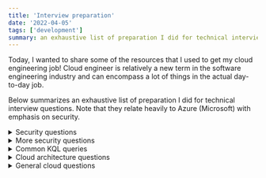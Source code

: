 ```yaml
---
title: 'Interview preparation'
date: '2022-04-05'
tags: ['development']
summary: an exhaustive list of preparation I did for technical interview questions
---
```


Today, I wanted to share some of the resources that I used to get my cloud engineering job! Cloud engineer is relatively a new term in the software engineering industry and can encompass a lot of things in the actual day-to-day job.

Below summarizes an exhaustive list of preparation I did for technical interview questions. Note that they relate heavily to Azure (Microsoft) with emphasis on security.

<details>
<summary>Security questions</summary>
Encryption and Authentication

What is a three-way handshake?

TCP 3-way handshake or three-way handshake or TCP 3-way handshake is a process which is used in a TCP/IP network to make a connection between server and client.
Syn use to initiate and establish a connection
ACK helps to confirm to the other side that it has received the SYN.
SYN-ACK is a SYN message from local device and ACK of the earlier packet.

How do cookies work?

HTTP cookies (also called web cookies, Internet cookies, browser cookies, or simply cookies) are small blocks of data created by a web server while a user is browsing a website and placed on the user's computer or other device by the user's web browser.

How do sessions work?

small and temporary storage at web server which is unique for each users. Useful for maintaining states of user and connection.

Explain how OAuth works.

OAuth is an authorization mechanism where services can authorize against each other on your behalf once you’ve given them permission. 

What is a public key infrastructure flow and how would I diagram it?

PKI is the framework of encryption and cybersecurity that protects communications between the server and the client.
User requests certificate to certificate authority (CA).
User verifies identity to registration authority (RA).
RA vouches for user to CA.
CA issues certificate (X.509?) to user.
CA stores certificate in certificate repository (CR).
User uses certficate to digitall sign request to relaying party.
Relaying party verifies certificate to CR which is validated.

Describe the difference between synchronous and asynchronous encryption.

Symmetrical implies a public key shared between 2 sources to encrypt as a cipher to decrypt the information. Assymetrical implies a public and private key shared between 2 sources for encryption and decryption of the information. Assymetrical by that concept as a cipher method would be more secure as opposed to the latter.

Describe SSL handshake.

Agree on the version of the protocol to use.
Select cryptographic algorithms.
Authenticate each other by exchanging and validating digital certificates.
Use asymmetric encryption techniques to generate a shared secret key, which avoids the key distribution problem. 
TLS then uses the shared key for the symmetric encryption of messages, which is faster than asymmetric encryption.

How does HMAC work?

HMAC keys are made of cryptographic keys and known hash function.

What is the difference between authentication vs authorization name spaces?

Authentication is the process of identifying someone's identity by assuring that the person is the same as what he is claiming for.
Authorization is the process of granting someone to do something. It means it a way to check if the user has permission to use a resource or not.

What’s the difference between Diffie-Hellman and RSA?

Both public-key encryption algorithms strong enough for commercial purposes because they are both based on supposedly intractable problems. 
DH is more robust which means that RSA cannot be used solely without the use of DH with it for secure communication.

How does Kerberos work?

authentication protocol for client/server applications.
Key Distribution Center: Authentication service, Ticket granting service, Kerberos database

If you're going to compress and encrypt a file, which do you do first and why?

first compress then encrypt. In this way the end result will be very much smaller than first encrypting then compressing the input file.

How do I authenticate you and know you sent the message?

DomainKeys Identified Mail (DKIM) is a signature any sender can apply to their email messages.

Should you encrypt all data at rest?

Only powerful encryption algorithms, such as AES or RSA, should be used for data at rest encryption. 
When access restrictions such as usernames and passwords fail, encrypted data should stay encrypted. 
There are many weak methods in use today, including but not limited to: IP security (IPsec), Secure Sockets Layer (SSL), and Transport Layer Security (TLS).

What is Perfect Forward Secrecy?

Perfect Forward Secrecy (PFS), also known as forward secrecy, is a feature of specific key agreement protocols that gives assurances that 
session keys will not be compromised even if long-term secrets used in the session key exchange are compromised. 
For HTTPS, the long-term secret is typically the private key of the server.

Network Level and Logging

What are common ports involving security, what are the risks and mitigations?

FTP – File Transport Protocol	20, 21
SSH – Secure Shell	22
SFTP – Secure File Transport Protocol (uses SSH)	22
SCP – Secure Copy (uses SSH)	22
Telnet	23
SMTP – Simple Mail Transport Protocol	25
TACACS – Terminal Access Controller Access-Control System	49
DNS – Domain Name System	53
DHCP – Dynamic Host Configuration Protocol	67, 68
TFTP – Trivial File Transport Protocol	69
HTTP – Hypertext Transfer Protocol	80
HTTPS – Hypertext Transfer Protocol Secure	443
SSL VPN – Secure Sockets Layer virtual private network	443
Kerberos	88
POP3 – Post Office Protocol version 3	110
NNTP – Network News Transfer Protocol	119
IMAP4 – Internet message access protocol version 4	143
SNMP – Simple Network Management Protocol	161
SNMP Trap – Simple Network Management Protocol Trap	162
LDAP – Lightweight Directory Access Protocol	389
ISAKMP (VPN) – Internet Security Association and Key Management Protocol (virtual private network)	500
Syslog	514
L2TP – Layer 2 Tunneling Protocol	1701
PPTP – Point-to-Point Tunneling Protocol	1723
RDP – Remote Desktop Protocol	3389

Describe HTTPs and how it is used.

HTTPS stands for hypertext transfer protocol secure and is the encrypted version of HTTP. 
It is used for secure communication across the internet or a network. 
The communication protocol is encrypted using Transport Layer Security (TLS).
Uses Asymmetric PKI: 
The private key - this key is controlled by the owner of a website and it’s kept, as the reader may have speculated, private. This key lives on a web server and is used to decrypt information encrypted by the public key.
The public key - this key is available to everyone who wants to interact with the server in a way that’s secure. Information that’s encrypted by the public key can only be decrypted by the private key.

What is the difference between HTTPS and SSL?

HTTPS encrypts the data that is retrieved by HTTP protocol and also ensures that data that is being transferred between computers and servers cannot be read by any third person.
SSL certificate is a small text file hosted in a Website's Origin Server and enables a website to convert to HTTPS from HTTP protocol.

How does threat modeling work?

Threat modeling is a proactive strategy for evaluating risks. 
It involves identifying potential threats, and developing tests or procedures to detect and respond to those threats. 
This involves understanding how threats may impact systems, classifying threats and applying the appropriate countermeasures.
Steps: Threat intelligence, Asset identification, Mitigation capabilities, Risk assessment, Threat mapping.

What is a subnet and how is it useful in security?

A subnet is a smaller network within a network that requires a subnet mask.
By splitting your network into subnets, you can control the flow of traffic using ACLs, QoS, or route-maps, enabling you to identify threats, 
close points of entry, and target your responses more easily.

What is subnet mask?

IP subnetting is the practice of dividing a network into two or smaller networks to maximize IP addressing efficiency.

Explain what traceroute is.

Traceroute is a command-line interface based tool used to identify the path used by a packet to reach its target.

Write out a Cisco ASA firewall configuration on the white board to allow three networks unfiltered access, 12 networks limited access to different resources on different networks, and 8 networks to be blocked altogether.

ASA in the middle.

Explain TCP/IP concepts.

Conceptually, the TCP/IP protocol stack consists of four layers:
Application
Transport
Internet
Network access

What is OSI model?

Open Systems Interconnection
Application Network process to application
Presentation Data formatting
Session Sync and send to port
Transport End to End Connections
Network Logical addressing
Data Link Physical addressing
Physical Access to media

How does a router differ from a switch?

Both Router and Switch are the connecting devices in networking. A router is employed to settle on the littlest path for a packet to achieve its destination. 

The main objective of router is to connect various networks simultaneously and it works in network layer, whereas the main objective of switch is to connect various devices simultaneously and it works in data link layer. 
Connecting networks vs devices.

Describe the Risk Management Framework process and a project where you successfully implemented compliance with RMF.

Identify the Risk
Analyze the Risk
Evaluate or Rank the Risk
Treat the Risk
Monitor and Review the Risk

How does a packet travel between two hosts connected in same network?

If the destination host is present in the same network as the source host then the packet will be delivered directly to the destination host using MAC address.

Explain the difference between TCP and UDP.

Transmission Control Protocol. It is a connection-oriented protocol. 
User Datagram Protocol. It is a connectionless, simple Internet protocol that requires no recovery and error-checking services.

Which is more secure and why?

Neither is more secure although TCP is more reliable. SSL and TLS are based on TCP.

What is the difference between IPSEC Phase 1 and Phase 2?

Phase 1 Security Associations are used to protect IKE (internet key exchange) messages that are exchanged between two IKE peers, or security endpoints.
Phase 2 Security Associations are used to protect IP traffic, as specified by the security policy for a specific type of traffic, between two data endpoints.

How does an active directory work?

An Active Directory acts as a special-purpose database for Windows computers. 
The system is not designed as a Windows registry replacement, rather, it is designed to manage large numbers of read and search operations as well as changes and updates.
 In Active Directory, data is stored as objects, which include users, groups, applications, and devices, and these objects are categorized according to their name and attributes.

Do you know how Single Sign-On works?

Single sign-on (SSO) is an authentication scheme that allows a user to log in with a single ID to any of several related, yet independent, software systems.
Google is a good example of SSO.

What is a firewall?

Firewall is a network security system that monitors and controls incoming and outgoing network traffic based on predetermined security rules

How does it work in cloud computing?

A cloud firewall provides a layer of protection around cloud assets by blocking malicious web traffic. 
Unlike traditional firewalls, which are hosted on-premise and defend the network perimeter, cloud firewalls are hosted in the cloud and form a virtual security barrier around cloud infrastructure.

Difference between IPS and IDS?

Intrusion Prevention Systems (IPS): live in the same area of the network as a firewall, between the outside world and the internal network. 
IPS proactively deny network traffic based on a security profile if that packet represents a known security threat.

Intrusion Detection Systems (IDS): analyze and monitor network traffic for signs that indicate attackers are using a known cyberthreat to infiltrate or steal data from your network. 
IDS systems compare the current network activity to a known threat database to detect several kinds of behaviors like security policy violations, malware, and port scanners.

How do you harden a system?

To improve the security level of a system, we take different types of measures:
Principe of least privilege
Segmentation
Reduction

How to you elevate permissions?

Elevated Privileges
Built-in Groups, User Rights, File and Folder Access Control List, Active Directory Delegation, Group Policy Delegation

What would do if you discovered an infected host?

Isolate and diagnose.

You got the memory dump of a potentially compromised system, how are you going to approach its analysis?

WinDbg

How would you detect a DDOS attack?

Slow services, traffic sourcing from the same addresses.

How would you go about reverse-engineering a custom protocol packet?

Protocol Reverse Engineering is recovering the protocol specification of the obscure/proprietary protocol whose documentation is unavailable or poorly documented.
Protocol Reverse Engineering principles, write a protocol dissector by sniffing the connection and looking at the communication flow between the client and the server,capture and re-analyze the traffic to improve the dissector

OWASP Top 10, Pentesting and/or Web Applications

Differentiate XSS from CSRF.

XSS stands for Cross Site Scripting while CSRF stands for Cross Site Request Forgery. 
XSS: User trusts badly implemeent website that might be compromised.
XSRF: A badly implemeneted website trusts the user, attacker issues malicious requests via the browser

What do you do if a user brings you a pc that is acting 'weird'? You suspect malware.

Isolate.

What is the difference between tcp dump and FWmonitor?

Tcpdump displays traffic coming or leaving to/from a firewall interface.
FW monitor would also tell you how the packet is going through the firewall including routing and NAT decisions.

Do you know what XXE is? XXE SSRF

With XML entities, the ‘SYSTEM’ keyword causes an XML parser to read data from a URI and permits it to be substituted in the document. Thus, an attacker can send his own values through the entity and make the application display it. 
In simple words, an attacker forces the XML parser to access the resource specified by him which could be a file on the system or on any remote system. 

Explain man-in-the-middle attacks.

a type of session hijacking where the attackers pretend to be both legitimate participants.

What is a Server Side Request Forgery attack?

Server-side request forgery (SSRF) vulnerabilities let an attacker send crafted requests from the back-end server of a vulnerable web application. 
Criminals usually use SSRF attacks to target internal systems that are behind firewalls and are not accessible from the external network.
XML Parser, Image and File Upload, WebHooks

Describe what are egghunters and their use in exploit development.

Loopholes in structured exception handlers to ultimately conduct code execution.
Eggs are shell codes that you want egghunters to execute at a later time.

What is Same Origin Policy and CORS?

Same-Origin Policy makes sure a web browser permits scripts, contained in a web page to access data on another web page, but only if both web pages have the same origin.
CORS defines a set of headers that allow the browser and server to communicate which requests are permitted/prohibited.

Databases

How would you secure a Mongo database?

Create Separate Security Credentials
Use Role-Based Access Control
Limit Connections to the Database
Encrypt Your Data
Add Extra Encryption for Sensitive Data

What are the 5 aggregate functions of SQL?

AVG (), COUNT (), MIN (), MAX (), and SUM ().

Tools and Games

Have I played CTF?

GoogleCTF / PicoCTF

Would you decrypt a steganography image?

Using stats and open source tools like

What CND tools do you knowledge or experience with?

Computer network defense: 
ChopShop: NETWORK PROTOCOL ANALYZER FOR CYBER ANALYSTS

What is the difference between nmap -ss and nmap -st?

scan using TCP syn and and connect()

Given a sample packet capture - Identify the protocol, the traffic, and the likelihood of malicious intent.

Packet analysis using wireshark and look for indicators of compromise. Search them on virustotal.com

How would you use CI/CD to improve security?

safely store secrets that you use in your pipelines for connecting to databases and third-party services.

You have a pipeline for Docker images. How would you design everything to ensure the proper security checks?

In a secure pipeline, Docker vulnerability scanning should be a mandatory step of your CI/CD process and any image should be scanned and approved before ever entering “Running” state in the production clusters.

The Docker security scanning process typically includes:

Checking the software packages, binaries, libraries, operative system files, etc. against one or more well known vulnerabilities databases. 
Some Docker scanning tools have a repository containing the scanning results for common Docker images that can be used as a cache to speed up the process.
Analyzing the Dockerfile and image metadata to detect security sensitive configurations like running as privileged (root) user, exposing insecure ports, using based images tagged with “latest” rather than specific versions for full traceability, etc.
User defined policies, or any set of requirements that you want to check for every image, like software packages blacklists, base images whitelists, whether a SUID file has been added, etc.

If you had to set up supply chain attack prevention, how would you do that?

Implement Honeytokens
Secure Privileged Access Management
Staff education
Implement an Identity Access Management

Programming and Code

How would you conduct a security code review?

manual and/or automated review of an application's source code in an attempt to identify security-related weaknesses (flaws) in the code.
Use online tools (ex. CVE tester)

How can Github webhooks be used in a malicious way?

Change repositories.

Can I write a tool that would search our Github repos for secrets, keys, etc.?

git-secrets scans commits, commit messages, and --no-ff merges to prevent adding secrets into your git repositories

https://arstechnica.com/security/2016/04/hacking-slack-accounts-as-easy-as-searching-github/

Given a CVE, walk us through it and how the solution works.

Compliance

"xoxp." That's the prefix contained in tokens that in many cases allow automated scripts to access a Slack account, even when it's protected by two-factor authentication.

Can you explain SOC 2?

Service Organization Control 2 defines criteria for managing customer data based on five “trust service principles”—security, availability, processing integrity, confidentiality and privacy. 

How is ISO27001 different?

ISO/IEC 27001 is an international standard on how to manage information security. 
The aim is to help organizations make the information assets they hold more secure

Can you list examples of controls these frameworks require?

SOC 2: Control Environment, Communication and Information, Risk Assessment, Monitoring Activities, Control Activities, Logical and Physical Access Controls, System Operations, Change Management, Risk Mitigation
ISO 27001: Clause 4: Context of the organization Clause 5: Leadership Clause 6: Planning Clause 7: Support Clause 8: Operation Clause 9: Performance evaluation Clause 10: Improvement

What is the difference between Governance, Risk and Compliance?

Governance, risk and compliance (GRC) refers to a strategy for managing an organization’s overall governance, enterprise risk management and compliance with regulations. 
GRC is a structured approach to aligning IT with business objectives, while effectively managing risk and meeting compliance requirements.

What does Zero Trust mean?

Zero trust is a cybersecurity strategy wherein security policy is applied based on context established through least-privileged access controls and strict user authentication—not assumed trust.

What is role-based access control (RBAC) and why is it covered by compliance frameworks?

Role-based access control (RBAC) helps simplify identity management, generating an active directory of users and assigning their access level according to role: allowing privileged access to certain privileged users only.

What is the NIST framework and why is it influential?

The NIST framework is based on the existing standards, guidelines, and best practices in security, and promotes the protection of critical infrastructure.
</details>

<details>
<summary>More security questions</summary>
Which architecture is more secure? 2 tier or 3 tier

3 tier

Explain SSL Handshake

Specify which version of TLS (TLS 1.0, 1.2, 1.3, etc.) they will use
Decide on which cipher suites (see below) they will use
Authenticate the identity of the server via the server’s public key and the SSL certificate authority’s digital signature
Generate session keys in order to use symmetric encryption after the handshake is complete

Explain Encryption, Hashing, and Encoding

https://systemoverlord.com/2020/07/05/security-101-encryption-hashing-and-encoding.html

Explain hashing and the hashing algorithms?

https://www.tutorialspoint.com/cryptography/cryptography_hash_functions.htm
https://www.youtube.com/watch?v=b4b8ktEV4Bg
https://blog.jscrambler.com/hashing-algorithms/

Recommend XXE mitigation for application which requires DTDs to be called because of business requirement

The safest and possibly most effective way to prevent an XXE attack is to disable external entities, also called DTDs, entirely.
This attack occurs when untrusted XML input containing a reference to an external entity is processed by a weakly configured XML parser.

https://cheatsheetseries.owasp.org/cheatsheets/XML_External_Entity_Prevention_Cheat_Sheet.html

What are some of the common XML parsers?

https://en.wikipedia.org/wiki/Category:XML_parsers
https://www.educba.com/xml-parsers/

DOM and SAX parsers

Explain CORS and SOP

https://developer.mozilla.org/en-US/docs/Web/HTTP/CORS
https://www.secjuice.com/crossoriginrequests/
https://portswigger.net/web-security/cors
https://developer.mozilla.org/en-US/docs/Web/Security/Same-origin_policy
https://www.bedefended.com/papers/cors-security-guide

Does SOP mitigate CSRF attacks?

https://security.stackexchange.com/questions/157061/how-does-csrf-correlate-with-same-origin-policy

Exploiting SSRF attacks

https://portswigger.net/web-security/ssrf
https://www.hackerone.com/blog-How-To-Server-Side-Request-Forgery-SSRF
https://blog.appsecco.com/an-ssrf-privileged-aws-keys-and-the-capital-one-breach-4c3c2cded3af

web security vulnerability that allows an attacker to induce the server-side application to make requests to an unintended location to leak sensitive data.

What is web cache deception?

https://www.youtube.com/watch?v=3YLFZvxZbRc
https://portswigger.net/web-security/web-cache-poisoning
https://blog.cloudflare.com/understanding-our-cache-and-the-web-cache-deception-attack/
http://omergil.blogspot.com/2017/02/web-cache-deception-attack.html
https://portswigger.net/research/practical-web-cache-poisoning

It works against sites that sit behind a reverse proxy (like Cloudflare) and are misconfigured in a particular way.
Lures users to leave sensitive data that should not be cached but enforces it.

What is HTTP request smuggling?

http://projects.webappsec.org/w/page/13246928/HTTP%20Request%20Smuggling
https://portswigger.net/web-security/request-smuggling

HTTP Request Smuggling is an attack technique that abuses the discrepancy in parsing of non RFC compliant HTTP requests between two HTTP devices (typically a front-end proxy or HTTP-enabled firewall and a back-end web server) to smuggle a request to the second device "through" the first device. 
This technique enables the attacker to send one set of requests to the second device while the first device sees a different set of requests. 
In turn, this facilitates several possible exploitations, such as partial cache poisoning, bypassing firewall protection and XSS.

Explain DOM XSS. Can DOM XSS be stored? Can CSP header mitigate dom based XSS

Document Object Model-based Cross-site Scripting
Possible if web application writes data to the Document Object Model without proper sanitization
CSP does not stop DOM-based XSS (also known as client-side XSS) if you enable 'unsafe-eval' in your CSP policy.

https://www.html5rocks.com/en/tutorials/internals/howbrowserswork/
https://html.spec.whatwg.org/multipage/parsing.html
https://portswigger.net/web-security/cross-site-scripting/dom-based
https://brutelogic.com.br/blog/dom-based-xss-the-3-sinks/
https://www.scip.ch/en/?labs.20171214

Content-Security-Policy: An Introduction

Deploying and managing CSP - the browser-side firewall

What will be your testcase for a file upload functionality?

https://medium.com/@satboy.fb/art-of-unrestricted-file-upload-exploitation-92ed28796d0
https://resources.infosecinstitute.com/file-upload-vulnerabilities/#gref
https://pentestlab.blog/2012/11/19/abusing-file-upload/
https://pentestlab.blog/2012/11/29/bypassing-file-upload-restrictions/

LAMP stack is vulnerable to php backdoor installation. 

What is HSTS?

https://developer.mozilla.org/en-US/docs/Web/HTTP/Headers/Strict-Transport-Security

HTTP Strict-Transport-Security informs browsers that the site should only be accessed using HTTPS, and that any future attempts to access it using HTTP should automatically be converted to HTTPS.

Explain SSL Stripping

https://blog.cloudflare.com/performing-preventing-ssl-stripping-a-plain-english-primer/

Reroutes to HTTPS is intercepted.

If you have API calls which need to fetch credentials, what will be the secure way to store secrets and making them available for API calls?

https://medium.com/hackernoon/where-do-you-keep-credentials-for-your-lambda-functions-cac746048480

How does file compression work?

LZ77: use key for repetition for text and lossy compression for image and video compression.

What is SPF, DKIM and DMARC?

https://www.smartertools.com/blog/2019/04/09-understanding-spf-dkim-dmarc
https://www.endpoint.com/blog/2014/04/15/spf-dkim-and-dmarc-brief-explanation
https://www.reddit.com/r/sysadmin/comments/aph6ee/lets_talk_about_email_spoofing_and_prevention_alt/

SPF, DKIM, and DMARC are email authentication protocols designed to prevent social engineering attacks and spam. The three protocols are complementary, and together they offer confidence in email origin and email content integrity.

Why BlackList < WhiteList

https://mike-n1.github.io/ExtensionsOverview

Explain DNS Exfiltration

DNS exfiltration uses DNS requests to send data and can be used in rare situations where “normal” Internet traffic is either blocked or filtered.
As DNS requests can propagate through DNS resolvers, even if the system requesting the domain name cannot reach the DNS server directly, it might still be possible to extract data through this channel.

Explain Log Poisoning using LFI/RFI

https://www.hackingarticles.in/apache-log-poisoning-through-lfi/
https://www.hackingarticles.in/rce-with-lfi-and-ssh-log-poisoning/
https://highon.coffee/blog/lfi-cheat-sheet/

comment execution

Do the HttpOnly cookie and X-XSS-Protection header mitigate cross-site scripting attacks?

HttpOnly attribute is an optional attribute of the Set-Cookie HTTP response header that is being sent by the web server along with the web page to the web browser in an HTTP response. 

How do you exploit XSS in a post request?

https://portswigger.net/blog/exploiting-xss-in-post-requests
Difference: IDOR, Missing function level access control and privilege escalation

How does burp suite work with HTTPs requests?

https://krash.dev/how-does-burp-proxy-work/
https://www.quora.com/How-is-it-possible-that-a-proxy-tool-like-Burp-Suite-is-able-to-decrypt-HTTPS-communication-like-plain-text-credentials
https://portswigger.net/burp/documentation/desktop/tools/proxy/using
Is the DNS service’s communication encrypted?

Yes

Security implications in DNS

DNS over HTTPs

https://hacks.mozilla.org/2018/05/a-cartoon-intro-to-dns-over-https/
https://www.chromium.org/developers/dns-over-https

How does ssh authentication work?

https://www.digitalocean.com/community/tutorials/understanding-the-ssh-encryption-and-connection-process
https://gravitational.com/blog/ssh-handshake-explained/

client-server model to authenticate two parties and encrypt the data between them.
When a TCP connection is made by a client, the server responds with the protocol versions it supports. 
If the client can match one of the acceptable protocol versions, the connection continues. 
The server also provides its public host key, which the client can use to check whether this was the intended host.

How to verify if a database is encrypted?

If you query sys.dm_database_encryption_keys, the encryption state column will tell you whether database is encrypted or not. 

Explain SDLC

In which phase of SDLC should security be integrated?

Use SSDLC

Can you briefly discuss the role of information security in each phase of the software development lifecycle?

Planning, Defining, Designing, Building, Testing and Deployment.

Explain encryption in Wifi network communication.

WEP, WPA, WPS

What are stateless and stateful requests?

https://www.geeksforgeeks.org/difference-between-stateless-and-stateful-protocol/

HTTP (Hypertext Transfer Protocol), UDP (User Datagram Protocol), DNS (Domain Name System) are the example of Stateless Protocol. 
FTP (File Transfer Protocol), Telnet are the example of Stateful Protocol.

What data does the shadow file contains?

https://www.cyberciti.biz/faq/understanding-etcshadow-file/

The /etc/shadow file stores actual password in encrypted format (more like the hash of the password) for user’s account with additional properties related to user password.

What is salt and pepper in cryptography?

https://www.youtube.com/watch?v=YLCoDK0OwYM

Salt and pepper make cryptographic hash functions more difficult to reverse. Both salt and pepper may be added to data before hashing it.

What is Double-Submit Cookie and SameSite Cookie Attribute?

https://cheatsheetseries.owasp.org/cheatsheets/Cross-Site_Request_Forgery_Prevention_Cheat_Sheet.html#double-submit-cookie
https://cheatsheetseries.owasp.org/cheatsheets/Cross-Site_Request_Forgery_Prevention_Cheat_Sheet.html#defense-in-depth-techniques

Double Submit Cookie

send a random value in both a cookie and as a request parameter, server verifying if the cookie value and request value match.

SameSite Cookie Attribute

SameSite is a cookie attribute (similar to HTTPOnly, Secure etc.) which aims to mitigate CSRF attacks.
This attribute helps the browser decide whether to send cookies along with cross-site requests

What is Preflight request?

https://developer.mozilla.org/en-US/docs/Glossary/Preflight_request

A CORS preflight request is a CORS request that checks to see if the CORS protocol is understood and a server is aware using specific methods and headers

What are Certificate Transparency Logs?

Certificate Transparency logs are "append-only" and publicly-auditable ledgers of certificates being created, updated, and expired.

</details>

<details>
<summary>Common KQL queries</summary>
All Security Alerts to Sentinel by Product 
 
// Alerts reported by all log feeds to Sentinel 
SecurityAlert 
| summarize count() by ProviderName, ProductName 
 
 
Azure Portal Logins 
 
// show all successful logins in the Azure portal divided by 30 minute intervals 
SigninLogs 
| where AppDisplayName == "Azure Portal" 
and ResultType == 0 
| summarize count() by Identity, bin(TimeGenerated, 30m) 
| render columnchart kind=unstacked  
 
Conditional Access Policies in-use 
 
SigninLogs 
| where tostring(ConditionalAccessPolicies.[0].displayName) !="" 
| where ConditionalAccessStatus == "success" 
| summarize count() by //TimeGenerated, 
CAPolicyName = tostring(ConditionalAccessPolicies.[0].displayName), ConditionalAccessStatus 
 
Exchange Activity Over 2 Week Period 
 
OfficeActivity 
| where TimeGenerated > ago(14d) 
// Device - Exchange 
| where OfficeWorkload == "Exchange" 
| summarize Count=count() by bin(TimeGenerated, 1d) 
| render timechart 
 
File Activity For OneDrive and SharePoint For All forces.gc.ca 
 
OfficeActivity 
| where TimeGenerated > ago(1h) 
// Any Forces accounts 
| where (UserId endswith ".forces.gc.ca") 
// Device - OneDrive and SharePoint 
| where OfficeWorkload in ("OneDrive", "SharePoint") 
// Sort by activity 
| summarize Count=count () by UserId, Activity=Operation, Device=OfficeWorkload, Filename=SourceFileName 
| sort by Count desc 
 
File Uplodaed Activity Over 2 Week Period 
 
OfficeActivity 
| where TimeGenerated > ago(14d) 
| where Operation contains "FileUploaded" 
// | summarize FileUploaded = count() by UserId 
| summarize FileUploaded =count() by bin(TimeGenerated, 1d) 
| render timechart 
 
FileUploaded by users Greater than 100 Over 2 Week Period  
 
OfficeActivity 
| where TimeGenerated > ago(14d) 
| extend day = UserId(TimeGenerated % 1d , 1d) 
| where Operation contains "FileUploaded" 
| summarize Count=count() by User=UserId 
| where Count > 100 
| sort by Count desc 
| render columnchart 
 
Find File Details 
 
OfficeActivity 
| where SourceFileName contains "DAG - OP LASER - OP LENTUS" 
| project TimeGenerated, UserId , Operation , SourceRelativeUrl , Site_Url  
| summarize UniqueNumber = count() by Operation  
| sort by UniqueNumber asc  
 
List Exchange Activity for all forces.gc.ca 
 
OfficeActivity 
| where TimeGenerated > ago(1h) 
// Any Forces accounts 
| where (UserId endswith ".forces.gc.ca") 
// Device - Exchange 
| where OfficeWorkload == "Exchange" 
// Get the email subject 
| extend Subject = tostring(parse_json(AffectedItems)[0].Subject) 
// Sort by activity 
| summarize Count=count () by Subject, Mailbox=UserId, Activity=Operation, Device=OfficeWorkload, Result=ResultStatus 
| sort by Count desc  
 
List of Unusual File Extensions Over 24 Hours 
 
OfficeActivity 
| where TimeGenerated > ago(1d) 
| where ItemType == "File" 
| where isnotempty(SourceFileExtension) 
| where tolower(SourceFileExtension) in ("exe", "zip", "7zip") 
| sort by TimeGenerated, SourceFileExtension 
| summarize Count=count() by Operation, Device=OfficeWorkload, Source=EventSource, Filename=SourceFileName 
| render columnchart 
 
Mailbox Rule Created to Forward to an External Domain 
 
// let timeframe = 2d; 
OfficeActivity 
| where (Operation =~ "Set-Mailbox" and Parameters contains 'ForwardingSmtpAddress')  
or (Operation =~ 'New-InboxRule' and Parameters contains 'ForwardTo') 
| extend parsed=parse_json(Parameters) 
| extend fwdingDestination_initial = (iif(Operation=~"Set-Mailbox", tostring(parsed[1].Value), tostring(parsed[2].Value))) 
| where isnotempty(fwdingDestination_initial) 
| extend fwdingDestination = iff(fwdingDestination_initial has "smtp", (split(fwdingDestination_initial,":")[1]), fwdingDestination_initial ) 
| parse fwdingDestination with * '@' ForwardedtoDomain  
| parse UserId with *'@' UserDomain 
| extend subDomain = ((split(strcat(tostring(split(UserDomain, '.')[-2]),'.',tostring(split(UserDomain, '.')[-1])), '.') [0])) 
| where ForwardedtoDomain !contains subDomain 
| extend Result = iff( ForwardedtoDomain != UserDomain ,"Mailbox rule created to forward to External Domain", "Forward rule for Internal domain") 
| extend ClientIPAddress = case( ClientIP has ".", tostring(split(ClientIP,":")[0]), ClientIP has "[", tostring(trim_start(@'[[]',tostring(split(ClientIP,"]")[0]))), ClientIP ) 
| extend Port = case( 
ClientIP has ".", (split(ClientIP,":")[1]), 
ClientIP has "[", tostring(split(ClientIP,"]:")[1]), 
ClientIP 
) 
| project TimeGenerated, UserId, UserDomain, subDomain, Operation, ForwardedtoDomain, ClientIPAddress, Result, Port, OriginatingServer, OfficeObjectId, fwdingDestination 
| extend timestamp = TimeGenerated, AccountCustomEntity = UserId, IPCustomEntity = ClientIPAddress, HostCustomEntity = OriginatingServer 
 
MCAS Alerts 
 
// Alerts reported by Microsoft Cloud App Security (MCAS) 
SecurityAlert 
| where ProviderName == "MCAS" 
 
OneDrive – Executable Files 
 
let starttime = 3d; 
let endtime = 3d; 
let historicalActivity= 
OfficeActivity 
| where OfficeWorkload == "OneDrive" 
| where SourceFileExtension == "exe"  
| where TimeGenerated between(ago(starttime)..ago(endtime)) 
//| summarize historicalCount=count() by ClientIP; 
| summarize historicalCount=count() by UserId; 
let recentActivity = OfficeActivity 
| where OfficeWorkload == "OneDrive" 
| where Operation in ("FileDownloaded", "FileUploaded") 
| where SourceFileExtension == "exe" 
| where TimeGenerated > ago(endtime)  
| summarize StartTimeUtc = min(TimeGenerated), EndTimeUtc = max(TimeGenerated), recentCount=count() by UserId, ClientIP, OfficeWorkload, Operation, ItemType, SourceFileName, SourceFileExtension, LogonUserSid; 
recentActivity | join kind= leftanti ( 
historicalActivity  
) on UserId  
| extend timestamp = StartTimeUtc, IPCustomEntity = ClientIP 
 
OneDrive and SharePoint Activity Over 2 Week Period 
 
OfficeActivity 
| where TimeGenerated > ago(14d) 
// Device - OneDrive and SharePoint 
| where OfficeWorkload in ("OneDrive", "SharePoint") 
| summarize Count=count() by bin(TimeGenerated, 1d) 
| render timechart 
 
Privileged Identity Management Requests 
 
// PIM requests 
AuditLogs 
| where OperationName == "Add member to role requested (PIM activation)" or OperationName == "Remove member from role completed (PIM deactivate)" 
| extend Account = tostring(InitiatedBy.["user"].["userPrincipalName"]) 
| extend Role = tostring(TargetResources.[0].["displayName"]) 
| distinct TimeGenerated, Account, ResultDescription, Role 
 
SSC Admin Account Activity 
 
AuditLogs 
| where TimeGenerated > ago(30d) 
| extend Time=TimeGenerated  
// Check for most active SSC Admin users 
| summarize by tostring(InitiatedBy.user), Time, OperationName 
| extend userPrincipalName = tostring(parse_json(InitiatedBy_user).userPrincipalName) 
// SSC account 
| where userPrincipalName in ("SSC-CBS-Reporting@018gc.onmicrosoft.com", "Admin-SSC@018gc.onmicrosoft.com") 
// Summarize SSC accounts activity by Date/Time 
| summarize Count=count() by Time, SysAdmin=userPrincipalName 
| sort by Count desc  
| render columnchart 
 
User Sign-in with IP Address Timeline 
 
SigninLogs 
| where TimeGenerated > ago(2d)  
| where UserPrincipalName == "kirk.lillington@jdcp.forces.gc.ca"  
//| where IPAddress in ("131.137.245.208", "131.137.245.209", "131.137.245.206", "131.137.245.207") 
| summarize Count=count () by IPAddress, UserPrincipalName, bin(TimeGenerated, 1h)  
| sort by Count desc 
 
User Activity from DWAN Proxy 
 
SigninLogs 
| where UserPrincipalName == "kirk.lillington@jdcp.forces.gc.ca"  
| where IPAddress in ("131.137.245.208", "131.137.245.209", "131.137.245.207", "131.137.245.206") 
| extend Time=TimeGenerated  
| extend Access = tostring(ConditionalAccessPolicies[5].displayName)  
| extend Access_Type = tostring(ConditionalAccessPolicies[6].displayName)  
| extend Control = tostring(parse_json(tostring(ConditionalAccessPolicies[10].enforcedGrantControls))[0])  
| extend Activity = tostring(ConditionalAccessPolicies[11].displayName)  
| extend Action = tostring(ConditionalAccessPolicies[12].displayName)  
| project Time, IPAddress, UserDisplayName, Access, Access_Type, Control, Activity, Action 
 
Looking after failed authentication attempts to Azure portal 
  
SigninLogs 
| extend OS = DeviceDetail.operatingSystem, Browser = DeviceDetail.browser 
| extend StatusCode = tostring(Status.errorCode), StatusDetails = tostring(Status.additionalDetails) 
| extend State = tostring(LocationDetails.state), City = tostring(LocationDetails.city) 
| where AppDisplayName contains "Azure Portal" 
| where ResultType !in ("0", "50125", "50140") 
 
 
// This loops through the list of users on Teams Callers 
  
TeamCallRecord_CL 
| extend CallStartDate = format_datetime(startDateTime_t,'dd-MM-yyyy') 
| extend CallStartTime = format_datetime(startDateTime_t, 'HH:mm:ss') 
| extend CallEndDate = format_datetime(endDateTime_t,'dd-MM-yyyy') 
| extend CallEndTime = format_datetime(endDateTime_t, 'HH:mm:ss') 
| project participants_s, modalities_s, CallStartDate, CallStartTime, CallEndDate, CallEndTime, endDateTime_t, type_s, organizer_user_displayName_s 
| mv-expand todynamic(participants_s) 
| extend Phone = tostring(parse_json(tostring(participants_s.phone)).id) 
| project Phone, participants_s.user.displayName, modalities_s,CallStartDate, CallStartTime, CallEndDate, CallEndTime, endDateTime_t, type_s, organizer_user_displayName_s 
| where isnotempty(participants_s_user_displayName) or isnotempty(Phone) 
| summarize by CallStartDate, CallStartTime, CallEndDate, CallEndTime, Participang=tostring(participants_s_user_displayName), Phone, modalities_s, endDateTime_t, Organizer=organizer_user_displayName_s 
// If you need to list Participant by organizer add this 
//| where Organizer contains "Bruneau" 
| sort by CallStartTime, Organizer asc 

Summarize Email Threats  
 
O365API_CL 
// Summarize email threats 
| where TimeGenerated > ago(1d) 
| where Category == "ThreatManagement" 
| where Source_s == "Office 365 Security & Compliance"  
| where EntityType_s == "MalwareFamily"  
| extend Sender = tostring(parse_json(Data_s).tsd)  
| extend Recipient = tostring(parse_json(Data_s).trc)  
| extend Type = tostring(parse_json(Data_s).thn) 
| extend Subject = tostring(parse_json(Data_s).ms)   
| summarize Count=count() by Result=Name_s, Sender, Recipient, Subject, Type 
 
DND - Email-Redirect Detection 
  
let timeframe = 2d; 
OfficeActivity 
| where TimeGenerated >= ago(timeframe) 
| where Parameters contains 'redirect' 
| extend Name = tostring(parse_json(Parameters)[2].Name)  
| where Name == "RedirectTo" 
| extend RedirectTo = tostring(parse_json(Parameters)[2].Value) 
// Attemp to redirect email successful 
| where ExternalAccess != "False"  
| where RedirectTo !endswith "@forces.gc.ca" and RedirectTo !endswith @drdc-rddc.gc.ca 
 
 
Alert if More than 60+ Files Access with 10 Minutes Period  
OfficeActivity  
| where OfficeWorkload in ("OneDrive", "SharePoint") 
| where UserKey == "i:0h.f|membership|10032000aba8e405@live.com"  
| where (OfficeObjectId matches regex "https://018gc.*sharepoint.com/.*") 
// Look for anything SharePoint and ignore Document & Personal to get the UserId 
| extend get_Object=extract("(https://018gc.*sharepoint.com/personal/.*/.*?(Documents|Personal)/.*$)", 1, OfficeObjectId) 
| extend User=extract("https://018gc.*sharepoint.com/personal/(.*)/.*?(Documents|Personal)/.*$", 1,get_Object) 
// Look for anything SharePoint and select filename 
| extend get_Object1=extract("(https://018gc.sharepoint.com/sites/.*/.*$)", 1, OfficeObjectId) 
| extend Filename=extract("https://018gc.sharepoint.com/sites/.*/(.*)$", 1,get_Object1) 
//| where Operation == "FileDownloaded"  
| summarize UniqueFile=dcount(Filename) by TimeGenerated, User, UserKey, Operation 
| sort by TimeGenerated desc // Sort by time to see activity on the files, if any, by users  

Actions by SysAdmin 
 
AzureActivity 
// SysAdmin Azure Activity 
| where (Caller contains "@018gc.onmicrosoft.com") 
| project Time=TimeGenerated, SysAdmin=Caller, IPAddress=CallerIpAddress, Activity=OperationName, Level , Category, ActivityStatus, Resource  
 
Actions by JDCP Power User 
 
AzureActivity 
// SysAdmin Azure Activity 
| where (Caller endswith ".forces.gc.ca") 
| project Time=TimeGenerated, SysAdmin=Caller, IPAddress=CallerIpAddress, Activity=OperationName, Status=ActivityStatus, Level , Category, Resource  
 
Azure Policy Traffic Activity by Ports 
AzureActivity 
| extend Access = tostring(parse_json(tostring(parse_json(tostring(parse_json(tostring(parse_json(tostring(parse_json(Properties).responseBody)).properties)).securityRules))[1].properties)).access)  
| extend DstAddress = tostring(parse_json(tostring(parse_json(tostring(parse_json(tostring(parse_json(tostring(parse_json(Properties).responseBody)).properties)).securityRules))[1].properties)).destinationAddressPrefix)  
| extend DstPort = tostring(parse_json(tostring(parse_json(tostring(parse_json(tostring(parse_json(tostring(parse_json(Properties).responseBody)).properties)).securityRules))[1].properties)).destinationPortRange)  
| extend Direction = tostring(parse_json(tostring(parse_json(tostring(parse_json(tostring(parse_json(tostring(parse_json(Properties).responseBody)).properties)).securityRules))[1].properties)).direction)  
| extend State = tostring(parse_json(tostring(parse_json(tostring(parse_json(tostring(parse_json(tostring(parse_json(Properties).responseBody)).properties)).securityRules))[1].properties)).provisioningState)  
| extend Contact_Email = tostring(parse_json(tostring(parse_json(tostring(parse_json(Properties).responseBody)).tags)).["Primary Contact Email"])  
| extend Project = tostring(parse_json(tostring(parse_json(tostring(parse_json(Properties).responseBody)).tags)).["Project Name"])  
| summarize by Access, DstAddress, DstPort, Direction, State, Contact_Email, Project 
 
 
Group Security Alerts by Users & Locations Unfamiliar sign-in properties 
SecurityAlert 
| where AlertName == "Unfamiliar sign-in properties"  
| extend User = tostring(parse_json(ExtendedProperties).["User Account"])  
| extend Address = tostring(parse_json(Entities)[1].Address)  
| extend Location = tostring(parse_json(ExtendedProperties).["Client Location"])  
| extend User_Name = tostring(parse_json(ExtendedProperties).["User Name"])  
// Domain Defence O365 
| where User_Name matches regex "@.*@Defence O365" 
// Break down all the O365 by group 
| extend get_Group=extract("(@.*@Defence O365)", 1, User_Name) 
//Get only the Group 
| extend Group=extract("@(.*)@Defence O365", 1,get_Group) 
| where isnotempty(Group) 
//| project AlertName, User, Group, Address, Location 
| summarize Count=count()  by AlertName, User, Group, Address, Location 
| sort by User, Location 
 
Lists Anonymous IP Address by Users 
SecurityAlert 
| where AlertName == "Anonymous IP address"  
| extend User = tostring(parse_json(ExtendedProperties).["User Account"])  
| extend Address = tostring(parse_json(Entities)[1].Address)  
| extend Location = tostring(parse_json(ExtendedProperties).["Client Location"])  
| project AlertName, User, Address, Location 
 
 
List User that Triggered Code injection discovered 
SecurityAlert 
| where DisplayName == "Code injection discovered"  
| extend Process = tostring(parse_json(ExtendedProperties).ProcessPath)  
| extend Username = tostring(parse_json(ExtendedProperties).Username)  
| project StartTime, AlertName, AlertSeverity, Username, Process, AlertType, WorkspaceResourceGroup 
 
 
Shows Portscan Activity by Port and IP Addresses 
SecurityAlert 
| where DisplayName == "Traffic detected from IP addresses recommended for blocking"  
| extend resourceType = tostring(parse_json(ExtendedProperties).resourceType)  
// List port targeted 
| extend Destination_Port = tostring(parse_json(ExtendedProperties).["Destination Port"])  
// List IP Source IP addresses 
| extend SourceIP = tostring(parse_json(ExtendedProperties).["Source IP(s) [#attempts]"])  
// List target device 
| extend AzureID = tostring(parse_json(Entities)[1].AzureID)  
| summarize by Destination_Port, SourceIP, AzureID 
 
 
  
Query Summarize Email with file(s) and URL 
 
M365_EmailEvents_CL  
| where TimeGenerated > ago(2d)  
// Join all 3 email tables 
| join (M365_EmailAttachmentInfo_CL) on NetworkMessageId_g 
| join (M365_EmailUrlInfo_CL) on NetworkMessageId_g 
// Convert date/time to just Date 
| extend Date = format_datetime(TimeGenerated,'dd-MM-yyyy') 
// Remove Forces and Microsoft as sources 
| where SenderMailFromDomain_s !contains "forces.gc.ca" and SenderMailFromDomain_s !contains "microsoft.com" 
// PB 
//| where SenderFromAddress_s contains "include email here" 
// Enter the filename to search for 
//| where Filename_s contains "image001" 
| summarize Filename=make_list(FileName_s), SHA256=make_list(SHA256_s), URL=make_list(Url_s) by Date, Sender=SenderFromAddress_s, Recipient=RecipientEmailAddress_s, Subject=Subject_s, Direction=EmailDirection_s, Action=DeliveryAction_s, Location=DeliveryLocation_s, Verdict=MalwareFilterVerdict_s 
  
  
Query without file(s) attached 
 
M365_EmailEvents_CL  
| where TimeGenerated > ago(2d)  
// Join all 2 email tables 
//| join (M365_EmailAttachmentInfo_CL) on NetworkMessageId_g 
| join (M365_EmailUrlInfo_CL) on NetworkMessageId_g 
// Convert date/time to just Date 
| extend Date = format_datetime(TimeGenerated,'dd-MM-yyyy') 
// Remove Forces and Microsoft as sources 
| where SenderMailFromDomain_s !contains "forces.gc.ca" and SenderMailFromDomain_s !contains "microsoft.com" 
// PB 
//| where SenderFromAddress_s contains "include email here" 
// Enter the filename to search for 
//| where Filename_s contains "image001" 
| summarize URL=make_list(Url_s) by Date, Sender=SenderFromAddress_s, Recipient=RecipientEmailAddress_s, Subject=Subject_s, Direction=EmailDirection_s, Action=DeliveryAction_s, Location=DeliveryLocation_s, Verdict=MalwareFilterVerdict_s 
 
// Users with multiple cities  
// Get list of users that signed in from multiple cities for the last day.  
SigninLogs 
| where TimeGenerated > ago(1h) 
| extend City = tostring(LocationDetails.city) 
| project UserPrincipalName, City 
| mv-expand todynamic(City) 
// Make sure the domain is forces.gc.ca 
| where UserPrincipalName contains "forces.gc.ca" 
// List member and city together 
| distinct UserPrincipalName, tostring(City) 
// Summary of member -> city 
| summarize make_list(City) by UserPrincipalName 
| sort by UserPrincipalName asc 
// List all the member login that contains more than one city 
| where array_length(list_City) > 1 
| order by array_length(list_City) desc 

</details>

<details>
<summary>Cloud architecture questions</summary>
- Cloud lifecycle mgmt. 
Compliance mgmt. 
Data residency: Canada central and Canada east 
PCI… 
Governance mgmt.
Inventory/provision/mgmt./support 
Provision process and tool:  RightScale, devops pipeline 
Config Mgmt tool: SCCM, add SCCM DP;  Azure DSC 
Inventory: naming, tagging (lower case, transit, project, env, mapID..) enforced by Azure policy 
Policy mgmt.: azure policy 
Onboarding and offboarding process 
Business requirement🡪 architect and engineering 🡪 onboarding to IAM, monitoring, security review 🡪 certified process (follow cloud control checklist) 
Environment: dev, uat, prod 
- IAM 
Provision process: done in on-prem AD via servicenow ticket 
Privileged IDs with write or higher permission in prod, roles must be PIMed.  
Personal IDs: read only access to prod 
Service Principle management: 
RBAC roles review, must use custom RBAC roles, need to develop approval process 
Attestation 
Azure tenant restriction 
Block marketplace access using Azure policies 
Azure mgmt. portal, AAD portal access, and billing portal access 
- Data protection 
Data encryption in Transit: TLS 1.2 or later protocol must be enforced by network control points 
Data encryption at rest: 
VM disk encryption: KEK is stored in Key Vault (KV) 
Azure SQL: TDE integrated with KV to separate data mgmt. and key mgmt. 
Key mgmt.: key externalization requirement? Which team to manage the key lifecycle? 
App secrets: do not store on-prem in KV; rotation? 
All VMs domain joined.  Local admin pwd can be reset via Azure portal without knowing existing pwd, which should be restricted and audited.  
Azure SQL: random pwd for local admin. 
Key vault: security admin should manage or oversee the key lifecycle (creation, grant access, provision, rotate); KV instance is dedicated to a single infrastructure or project.  Monitored by log analytics; RBAC and access policies; backup and restore, replication. 
DLP rules? 
- Infra security 
Service and infr Hardening guidance and implementation 
Jump server, no direct access to VMs 
Only approved images can be deployed 
AV: trend Micro deep security; tripwire scan for vulnerability; SCCM  patching 
- App security 
SSDL, pipeline security 
Open-source mgmt. 
Vulnerability management and threat modeling 
- Network security 
Ipsec tunnel on ER b/w on-prem and Azure 
Firewall VMSS (VM scale set) deployed in each env to restrict outbound traffic 
SSL termination and offload 
Env segregation: 
Each Env has a dedicated central infra hub and shared services: tripwire distribution point (dp), sccm dp, DC, etc.. 
Separate IP space 
DNSSEC 
Network control point 
On-prem 🡪 Azure public Internet service PaaS 
All traffic b/w on-prem and Azure public services pass through the EISP FW 
Only approved services are open  
Future plan: for PaaS, private link or Microsoft peering to avoid Internet exposure 
On-prem 🡪 Azure Infrastructure Hub VNETs 
IPSec VPN tunnels are established b/w datacenters and the shared infra hubs vnet in Canada Central/East regions  
All network access to app hubs traverses via the hubs (not direct) 
All VPN traffic to Azure passes through the FW, the firewalls block all traffic by default; only specifically requested/approved ports and flows are opened via FW rule requests 
Shared Infra hub 🡪application vnets 
Vnet peering controls the allowable flow of data b/w vnets within Azure 
Vnet peering is not transitive unless specifically peered 
Vnet is segregated by environment, such that dev and prod traffic use different hubs and different vpn tunnels.  They cannot talk to each other 
Future consideration: vnet peering with gateway transit 
Vnet inbound access 
It is controlled by NSG rules at the subnet level 
All inbounds are blocked with the exception of specific Azure Mgmt services such as Databricks, ASE mgmt. plane that must have access for them to function 
Vnet outbound access 
Controlled by NSG at the subnet level 
NSG block all outstand internet access unless required by PaaS mgmt. planes 
Direct outbound Internet access is not allowed.   Hubs and app vnets are peered to the outbound Internet DMZ and Internet traffic is routed via UDRs on each subnet to direct traffic 
Outbound Internet DMZ 
Each shared infra hub (dev, prod, uat) contains a “security vnet” with Checkpoint Firewall appliances to control Outbound Internet Access 
Hubs and app vnets are peered to the outbound Internet DMZ and Internet traffic is routed via UDRs on each subnet to direct traffic 
Allowable Outbound Internet access includes: 
Approved Azure Services (Azure AD..) 
Approved Azure instances (Azure SQL, storage, key vault…) 
Windows update 
- Vulnerability mgmt. 
Host based/network IDS and IPS 
Azure SQL/Storage/KV.. 
- Log, monitoring and incident response 
VM logs: MMA agents 🡪 OMS proxy 🡪 log analytics🡪 SIEM 
Log retention requirements 🡪dedicated log analytics🡪 SIEM 
Central event hubs for each env ( in hub vnet) 
- Modular Tiered Multi-Cloud onboarding process 
 
 	Gating 	Implementation 	Architect 	Cross-Functional team 	Risk Assessment 	Monitoring 
CSP onboarding like AWS, Azure, GCP 	Cloud Steering Committee 	Cloud Infrastructure Engineer/DevOps 	Cloud Architect/Security Architect 	IAM, Crypto, App Security, vulnerability mgmt, Network, compute, monitoring 	vendor risk assessment 
 
Platform risk assessment 
 	Platform level monitoring such as IAM, policies, network, crypto.. 
Cloud Service Onboarding 	Cloud Steering Committee 	Cloud Infrastructure Engineer/DevOps 	Cloud Architect/Security Architect 	IAM, Crypto, App Security, vulnerability mgmt, Network, compute, monitoring 	Service TRA 	Service level monitoring such as storage policies such as non-public IPs 
Cloud Project Onboarding 	Cloud Steering Committee 	Cloud project Engineer/DevOps 	Cloud App Architect/Security Architect 	 	Project TRA 	Application-level monitoring based on app requirements such as file integrity monitoring 
- Azure new region on boarding 
A new region onboarded, a new log analytics workspace (primary and secondary) is required.  MMA agents and DSC config needs to point to the new workspace 
Naming convention 
Region specific resources:  key vault, Storage, SQL, jump hosts 
Event hubs integration with SIEM 
Hubs 
Tripwire 
SCCM DP 
Trend office Scan DP 
ArcSight 
Jump servers 
Nettools 
Service Now 
Hybrid worker 
OMS gateway 
Network security vnet 
Egress FW 
Ingress FW 
Event hubs 
Paired region 
Application VNET onboarding 
For each new subnet, notify SCCM, Tripwire, other agents mgmt. software 
Peering vnet to expressroute vnet to hub vnet for shared services 
</details>

<details>
<summary>General cloud questions</summary>
Define Microsoft Azure and its fundamental use.
Answer: There are certain companies in the market that provide the Cloud Service. One of them is Microsoft. So, Microsoft Azure is a Cloud Service Provider. It is mainly used for accessing Microsoft’s Infrastructure for Cloud services.

Mention the Security features of the Cloud.
Answer: The main security features provide with Cloud are:
Identity and Access Management: It is a framework of policies and technologies that ensures that all the employees of an organization have access to the technology. It incorporates features like AD, PIM, Conditional Access Policy, etc.
Platform protection: It helps prevent file-based Malware attacks, detect malicious activity, and provide the investigation and remediation capabilities. It incorporates features like Azure firewall, Load balancer, DDoS protection, front door, etc.
Security operation: It is a practice or team that is devoted to preventing, detecting, assessing, monitoring, and responding to cybersecurity threats and incidents. It incorporates features like Log analytic Workspace, Azure sentinel.
Secure Data and Application: It is a process of protecting data from unauthorized access and data corruption throughout its lifecycle. It incorporates features like Azure key vault, Encryption, SAS, Service Identity etc.
Define the implemented Security Laws to secure data in a Cloud.
Answer: The implemented Security Laws to secure the data in a Cloud are:
Processing: It mainly controls the data that is being processed accurately and thoroughly in any application.
File: It maintains and regulates the data that is being manipulated in any of the files.
Output reconciliation: It manages the data that has to be reconciled from input to output.
Input Validation: It controls the input data.
Security and Backup: It delivers security and backup along with controlling the security breach logs.
What are the services provided by Windows Azure Operating System?
Answer: There are three core services provided by Windows Azure Operating System given as:
Compute
Storage
Management
Mention the essential things to be taken into account by the users before moving to a Cloud Computing Platform.
Answer: The essential things to be taken into account are:
Compliance
Loss of data
Data storage
Business continuity
Uptime
Data integrity in cloud computing
What are the different layers defining the Cloud architecture?
Answer: The different layers that define the Cloud architecture are:
CLC or Cloud Controller
Walrus
Cluster Controller
SC or Storage Controller
NC or Node Controller
How can you secure your data for transport in the cloud?
Answer: In order to secure your data during transportation from one place to another, ensure there is no leakage with the encryption key applied to the data that you are sending.
Define a Storage Key.
Answer: The ‘Storage Account Keys’ are like root passwords for your storage accounts. You must be careful to defend your access keys. You can use Azure Key Vault to manage and rotate your keys securely. Azure Portal, Powershell, and Azure CLI can help you in viewing and copying your account access keys.
Define Network Security Groups.
Answer: Network Security Groups are abbreviated as NSGs, incorporate a list of rules of Access Control List (ACL) that either allow or deny network traffic to subnets, NICs, or both. NSGs are often correlated with subnets or single NICs connected to a subnet. The ACL rules will apply to all the VMs in the subnet that is associated with an NSG. Also, the traffic to an individual NIC can be restrained when an NSG is directly associated with a NIC.
Define Azure Security Center.
Answer: Azure Security Center is a consolidated infrastructure security management framework that reinforces the security posture of your data centers, and offers advanced threat protection across your hybrid tasks in the cloud – if they’re in Azure or not – just as on-premises. Azure Security Center equips you with the proper tools expected to solidify your network, secure your services and ensure that you’re on top of your security position.
How does Azure Security Center help in improving the security infrastructure?
Answer: Azure Security Center strengthens the security posture by helping you identify and perform the solidifying tasks recommended as security best practices and execute them across your machines, data services, and apps. This incorporates managing and enforcing your security approaches, and ensuring your Azure virtual machines, non-Azure servers, and Azure PaaS services are compliant. It also offers the tools you need to have for an aerial perspective on your workloads, along with focused visibility on your network security estate.

What will happen if you exhaust the maximum failed attempts for authenticating yourself via Azure AD?
Answer: We use a complex technique to secure accounts. This entirely depends on the IP address of the application and the passwords mentioned. The duration of the lockout likewise increases based on the probability that it is an attack. We can also enforce Password Change and MFA as per the policy.
Define the Azure Security Policies.
Answer: A security policy specifies the aspired arrangement of your workloads and supports in making sure that you’re complying with the security obligations of your corporation or regulators.
Azure Security Center proffers its security suggestions based on your preferred policies. Security Center policies are dependent on policy initiatives designed in Azure Policy. You can use it to maintain your policies and to set policies across Management groups and across multiple subscriptions. There are options offered by Security Center to work with Security Policies:
View and edit the built-in default policy
Add your own custom policies
Add regulatory compliance policies
What is Network Access Control?
Answer: Network Access Control also referred to as NAC, is the act of controlling connectivity to and from specific devices or subnets within a virtual network. Its purpose is to allow access to your virtual machines and services, only to the approved users and devices. Access controls are dependent on choices to allow or deny connections to and from your virtual machine or service.
Azure supports various sorts of network access control, like:
Network layer control
Route control and forced tunneling
Virtual network security appliances
How will you define Azure Network Security?
Answer: Network security could be characterized as the way of protecting resources from unapproved access or assault by applying controls to network traffic. Its main intention is to make sure that only legitimate traffic is permitted. Azure incorporates a vigorous networking infrastructure to help your application and service connectivity necessities. Network connectivity is conceivable between resources situated in Azure, between on-premises and Azure-hosted resources, and to and from the web and Azure.
Mention the challenges addressed by Azure Security Center.
Answer: Azure Security Center mostly addresses these three urgent security challenges:
Rapidly changing workloads: This is a strength of the cloud as well as a challenge.
Increasingly sophisticated attacks: Wherever you execute your workloads, the attacks keep getting more sophisticated. You need to secure your public cloud workloads, which are an Internet-facing workload, that can leave you more exposed if you don’t follow security best practices.
Security skills are in short supply: The quantity of security alerts and alerting systems far dwarfs the number of administrators with the fundamental foundation and experience to ensure your surroundings are secured. Staying up-to-date with the recent assaults is a constant challenge, making it difficult to stay in place while the world of security is steadily evolving.
How can Azure Security Center help you in protecting against security challenges?
Answer: Azure Security Center offers you the tools to help you protect against the security challenges:
Strengthen security posture: Security Center evaluates your surroundings and equips you to know the status of your resources, and if they are secure.
Protect against threats: Security Center evaluates your workloads and raises threat prevention support and security alerts.
Get secure faster: In the Security Center, everything is done at cloud speed. Since it is natively incorporated, deployment of Security Center is simple, giving you auto-provisioning and protection with Azure services.
Define encryption of Data at rest.
Answer: Data at rest incorporates information that resides in resolute storage on physical media, in any digital format. The media can accommodate files on magnetic or optical media, archived data, and data backups. So, Data Encryption at rest is designed to prevent the attacker from accessing the unencrypted data by making sure the data is encrypted when on disk. Data encryption at rest is accessible for services across the cloud models like Software as a Service (SaaS), Platform as a Service (PaaS), and Infrastructure as a Service (IaaS).

Mention the Azure Encryption models.
Answer: There are many Azure Encryption models:
Client-side encryption
Server-side encryption
Azure disk encryption
Azure Storage Service Encryption
Client-side encryption of Azure blobs
Data at rest encryption with Azure SQL Database
Cosmos DB database encryption
At-rest encryption in Data Lake
Define Advanced Threat Protection.
Answer: Advanced Threat Protection is examining your logs to identify anomalous performance and potentially malicious efforts to access or exploit databases. Alerts are generated for suspicious activities such as SQL injection, potential data infiltration, and brute force attacks or for anomalies in access patterns to catch privilege escalations and breached credentials use. Alerts are viewed from the Azure Security Center, where the specifics of the suspicious activities are implemented and recommendations for further investigation provided along with actions to mitigate the threat.

Tell Me About a Problem You Solved at Your Prior Job regarding Azure.
What is the difference between SaaS, PaaS, and IaaS?
SaaS: Office365, PaaS: Azure SQL, IaaS: Azure VM

What are the instance types offered by Azure?
Azure offers a number of different instance types based on what needs they fulfill. 
General Purpose - CPU to memory ratio is balanced. Provides low to medium traffic web servers, small to medium databases and is ideal for testing and development
Largest instance size: Standard_D64_v3
256 GB Memory and 1600 GB SSD Temp Storage
Compute Optimized - High CPU to memory ratio. Best suited for medium traffic web servers, application servers, batch processes, and network appliances
Largest instance size: Standard_F72s_V2
144 GB Memory and 576 GB SSD Temp Storage
Memory-Optimized - High memory to CPU ratio. Best suited for relational database servers, in-memory analytics, and medium to large caches
Largest instance size: Standard_M128m
3892 GB Memory and 14,336 GB SSD Temp Storage
What are the deployment environments offered by Azure?
This is one of the most frequently asked Azure interview questions, and you must know the answer. Azure offers two deployment environments:
Staging Environment:
It provides a platform to validate changes to your application before it can be made live in the production environment
In this stage, the app can be identified using the Azure’s Globally Unique Identifier (GUID) in URL form (GUID.cloudapp.net) 
Production Environment:
This environment is used to store the live application
It can be differentiated from the staging environment with an URL that’s more DNS friendly (servicename.cloudapp.net)
How is Windows Active Directory and Azure Active Directory different?
This one’s another regular question from the list of Azure interview questions.
Windows Active Directory	Azure Active Directory
It is a directory service that facilitates working with interconnected, complex and different network resources in a unified manner	Azure Active Directory (Azure AD) is Microsoft’s multi-tenant, cloud-based directory and identity management service
Uses 5 layers to store data, store user details, issue and manage certifications, etc.	Uses 5 layers to store data, store user details, issue and manage certifications, etc.
Works with an emphasis on on-premises units like applications, file services, printers, etc. 	Emphasizes on web-based services that use RESTful interfaces

What are the types of Queues offered by Azure?
Azure offers two types of queues:
Storage Queues:
It is a part of Azure’s Storage infrastructure
It provides messaging within and between services
It is best suited when users need to store more than 80 GB of messages in queues 
It can provide side logs of all transactions executed against the user’s queues
Service Bus Queues:
It is a part of Azure’s messaging infrastructure
It integrates application or application components that span multiple communication protocols, network environments, etc.
It provides a FIFO style of delivery
The user’s queue size has to remain under 80 GB
What are the advantages of the Azure Resource Manager?
Azure Resource Manager enables users to manage their usage of application resources. Few of the advantages of Azure Resource Manager are:
ARM helps deploy, manage and monitor all the resources for an application, a solution or a group
Users can be granted access to resources they require
It obtains comprehensive billing information for all the resources in the group
Provisioning resources is made much easier with the help of templates
How has integrating hybrid cloud been useful for Azure?
The Hybrid Cloud boosts productivity by using Azure and the Azure stack for building and deploying applications for the cloud and on-premises applications. Integrating hybrid cloud been useful for Azure in the following ways:
It obtains greater efficiency with a combination of Azure services and DevOps processes and tools
Users can take advantage of constantly updated Azure services and other Azure Marketplace applications
It enables it to be deployed regardless of its location, the cloud, or on-premises. 
This enables applications to be created at a higher speed
What is the Federation in Azure SQL?
SQL Azure Federation provides tools that can enable developers to access or share databases among themselves in SQL Azure.
It enables users to take advantage of resources within the cloud
It allows users to have their own database or share databases amongst each other
It reduces the possibility of a single point of failure
It provides cost-effectiveness, by using cloud resources only when needed
What are the different types of storage offered by Azure?
Storage questions are very commonly asked during an Azure Interview. Azure has four different types of storage. They are:
Azure Blob Storage 
Blob Storage enables users to store unstructured data that can include pictures, music, video files, etc. along with their metadata. 
When an object is changed, it is verified to ensure it is of the latest version. 
It provides maximum flexibility to optimize the user’s storage needs. 
Unstructured data is available to customers through REST-based object storage
Azure Table Storage
Table Storage enables users to perform deployment with semi-structured datasets and a NoSQL key-value store. 
It is used to create applications requiring flexible data schema
It follows a strong consistency model, focusing on enterprises 
Azure File Storage
File Storage provides file-sharing capabilities accessible by the SMB (Server Message Block) protocol
The data is protected by SMB 3.0 and HTTPS
Azure takes care of managing hardware and operating system deployments
It improves on-premises performance and capabilities
Azure Queue Storage
Queue Storage provides message queueing for large workloads
It enables users to build flexible applications and separate functions
It ensures the application is scalable and less prone to individual components failing
It enables queue monitoring which helps ensure customer demands are met
</details>